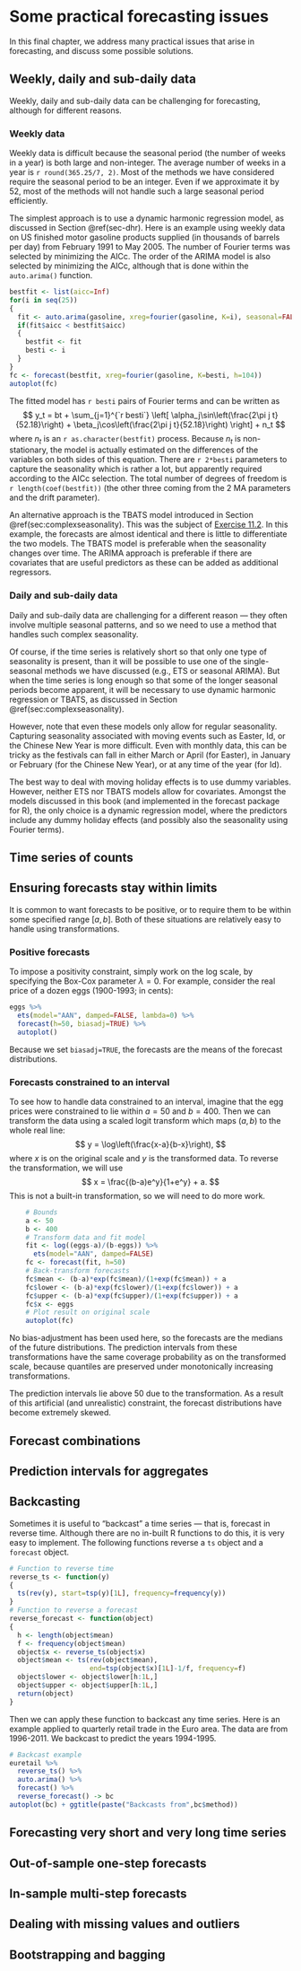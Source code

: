 # Some practical forecasting issues {#ch-practical}

In this final chapter, we address many practical issues that arise in forecasting, and discuss some possible solutions.

## Weekly, daily and sub-daily data

Weekly, daily and sub-daily data can be challenging for forecasting, although for different reasons. 

### Weekly data {-}

Weekly data is difficult because the seasonal period (the number of weeks in a year) is both large and non-integer. The average number of weeks in a year is `r round(365.25/7, 2)`. Most of the methods we have considered require the seasonal period to be an integer. Even if we approximate it by 52, most of the methods will not handle such a large seasonal period efficiently.

The simplest approach is to use a dynamic harmonic regression model, as discussed in Section \@ref(sec-dhr).  Here is an example using weekly data on US finished motor gasoline products supplied (in thousands of barrels per day) from February 1991 to May 2005. The number of Fourier terms was selected by minimizing the AICc. The order of the ARIMA model is also selected by minimizing the AICc, although that is done within the `auto.arima()` function.

```r
bestfit <- list(aicc=Inf)
for(i in seq(25))
{
  fit <- auto.arima(gasoline, xreg=fourier(gasoline, K=i), seasonal=FALSE)
  if(fit$aicc < bestfit$aicc)
  {
    bestfit <- fit
    besti <- i
  }
}
fc <- forecast(bestfit, xreg=fourier(gasoline, K=besti, h=104))
autoplot(fc)

```

The fitted model has `r besti` pairs of Fourier terms and can be written as
$$
  y_t = bt + \sum_{j=1}^{`r besti`} \left[ \alpha_j\sin\left(\frac{2\pi j t}{52.18}\right) + \beta_j\cos\left(\frac{2\pi j t}{52.18}\right) \right] + n_t
$$
where $n_t$ is an `r as.character(bestfit)` process. Because $n_t$ is non-stationary, the model is actually estimated on the differences of the variables on both sides of this equation. There are `r 2*besti` parameters to capture the seasonality which is rather a lot, but apparently required according to the AICc selection.  The total number of degrees of freedom is `r length(coef(bestfit))` (the other three coming from the 2 MA parameters and the drift parameter).

An alternative approach is the TBATS model introduced in Section \@ref(sec:complexseasonality). This was the subject of [Exercise 11.2](sec-ex-11.html). In this example, the forecasts are almost identical and there is little to differentiate the two models. The TBATS model is preferable when the seasonality changes over time. The ARIMA approach is preferable if there are covariates that are useful predictors as these can be added as additional regressors.

### Daily and sub-daily data {-}

Daily and sub-daily data are challenging for a different reason --- they often involve multiple seasonal patterns, and so we need to use a method that handles such complex seasonality.

Of course, if the time series is relatively short so that only one type of seasonality is present, than it will be possible to use one of the single-seasonal methods we have discussed (e.g., ETS or seasonal ARIMA). But when the time series is long enough so that some of the longer seasonal periods become apparent, it will be necessary to use dynamic harmonic regression or TBATS, as discussed in Section \@ref(sec:complexseasonality).

However, note that even these models only allow for regular seasonality. Capturing seasonality associated with moving events such as Easter, Id, or the Chinese New Year is more difficult. Even with monthly data, this can be tricky as the festivals can fall in either March or April (for Easter), in January or February (for the Chinese New Year), or at any time of the year (for Id).

The best way to deal with moving holiday effects is to use dummy variables. However, neither ETS nor TBATS models allow for covariates. Amongst the models discussed in this book (and implemented in the forecast package for R), the only choice is a dynamic regression model, where the predictors include any dummy holiday effects (and possibly also the seasonality using Fourier terms).

## Time series of counts

## Ensuring forecasts stay within limits

It is common to want forecasts to be positive, or to require them to be within some specified range $[a,b]$. Both of these situations are relatively easy to handle using transformations.

### Positive forecasts {-}

To impose a positivity constraint, simply work on the log scale, by specifying the Box-Cox parameter $\lambda=0$. For example, consider the real price of a dozen eggs (1900-1993; in cents):

```r
eggs %>%
  ets(model="AAN", damped=FALSE, lambda=0) %>%
  forecast(h=50, biasadj=TRUE) %>%
  autoplot()
```    

Because we set `biasadj=TRUE`, the forecasts are the means of the forecast distributions.

### Forecasts constrained to an interval {-}

To see how to handle data constrained to an interval, imagine that the egg prices were constrained to lie within $a=50$ and $b=400$. Then we can transform the data using a scaled logit transform which maps $(a,b)$ to the whole real line:
$$
y = \log\left(\frac{x-a}{b-x}\right),
$$
where $x$ is on the original scale and $y$ is the transformed data. To reverse the transformation, we will use
$$
x  = \frac{(b-a)e^y}{1+e^y} + a.
$$
This is not a built-in transformation, so we will need to do more work.


```r
    # Bounds
    a <- 50
    b <- 400
    # Transform data and fit model
    fit <- log((eggs-a)/(b-eggs)) %>%
      ets(model="AAN", damped=FALSE)
    fc <- forecast(fit, h=50)
    # Back-transform forecasts
    fc$mean <- (b-a)*exp(fc$mean)/(1+exp(fc$mean)) + a
    fc$lower <- (b-a)*exp(fc$lower)/(1+exp(fc$lower)) + a
    fc$upper <- (b-a)*exp(fc$upper)/(1+exp(fc$upper)) + a
    fc$x <- eggs
    # Plot result on original scale
    autoplot(fc)
```    

No bias-adjustment has been used here, so the forecasts are the medians of the future distributions. The prediction intervals from these transformations have the same coverage probability as on the transformed scale, because quantiles are preserved under monotonically increasing transformations.

The prediction intervals lie above 50 due to the transformation. As a result of this artificial (and unrealistic) constraint, the forecast distributions have become extremely skewed.

## Forecast combinations {#sec-combinations}

## Prediction intervals for aggregates

## Backcasting

Sometimes it is useful to "backcast" a time series --- that is, forecast in reverse time. Although there are no in-built R functions to do this, it is very easy to implement. The following functions reverse a `ts` object and a `forecast` object. 

```r
# Function to reverse time
reverse_ts <- function(y)
{
  ts(rev(y), start=tsp(y)[1L], frequency=frequency(y))
}
# Function to reverse a forecast
reverse_forecast <- function(object)
{
  h <- length(object$mean)
  f <- frequency(object$mean)
  object$x <- reverse_ts(object$x)
  object$mean <- ts(rev(object$mean), 
                    end=tsp(object$x)[1L]-1/f, frequency=f)
  object$lower <- object$lower[h:1L,]
  object$upper <- object$upper[h:1L,]
  return(object)
}
```

Then we can apply these function to backcast any time series. Here is an example applied to quarterly retail trade in the Euro area. The data are from 1996-2011. We backcast to predict the years 1994-1995.

```r
# Backcast example
euretail %>%
  reverse_ts() %>%
  auto.arima() %>% 
  forecast() %>%
  reverse_forecast() -> bc
autoplot(bc) + ggtitle(paste("Backcasts from",bc$method))
```



## Forecasting very short and very long time series

## Out-of-sample one-step forecasts

## In-sample multi-step forecasts

## Dealing with missing values and outliers

## Bootstrapping and bagging

